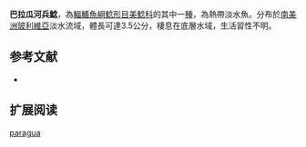 {{Speciesbox
| name = 巴拉瓜河兵鯰
| image =  
| image_width = 250px
| image_caption = 
| status = NE
| status_system = IUCN3.1
| genus = Corydoras
| species = paragua
| authority = [[Knaack|Knaack]], 2004
| synonyms = 
}}

'''巴拉瓜河兵鯰'''，為[[輻鰭魚綱|輻鰭魚綱]][[鯰形目|鯰形目]][[美鯰科|美鯰科]]的其中一[[種|種]]，為熱帶淡水魚。分布於[[南美洲|南美洲]][[玻利維亞|玻利維亞]]淡水流域，體長可達3.5公分，棲息在底層水域，生活習性不明。

==参考文献==
*{{FishBase_species|genus=Corydoras|species=paragua|year=2014|month=11}}

== 扩展阅读 ==
{{refbegin}}
{{wikispecies-inline|Corydoras paragua|巴拉瓜河兵鯰}}
{{refend}}
{{Taxonbar|from=Q6429937}}

[[Category:兵鯰屬|paragua]]